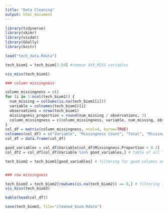```yaml
---
title: "Data Cleaning"
output: html_document
---
```



```r
library(tidyverse)
library(skimr)
library(visdat)
library(GGally)
library(knitr)

load("tech_data.Rdata")
```

```r
tech_biom1 = tech_biom[1:54] #remove XXX_MISS variables
```

```r
vis_miss(tech_biom1)
```

```r
### column missingness

column_missingness = c()
for (i in 1:ncol(tech_biom1)) {
  num_missing = colSums(is.na(tech_biom1[i]))
  variable = colnames(tech_biom1)[i]
  observations = nrow(tech_biom1)
  missingness_proportion = round(num_missing / observations, 3)
  column_missingness = c(column_missingness, variable, num_missing, observations, missingness_proportion)
}
col_df = matrix(column_missingness, ncol=4, byrow=TRUE)
colnames(col_df) = c("Variable", "Missingness Count", "Total", "Missingness Proportion")
col_df = data.frame(col_df)

good_variables = col_df$Variable[col_df$Missingness.Proportion < 0.3] 
col_df2 = col_df[col_df$Variable %in% good_variables,] # table of all "good" columns

tech_biom2 = tech_biom1[good_variables] # filtering for good columns only, arbitrary 30% column missingness threshold


### row missingness

tech_biom3 = tech_biom2[rowSums(is.na(tech_biom2)) == 0,] # filtering for good rows only, removing all rows with N/A
vis_miss(tech_biom3)
```
```r
kable(head(col_df))
```
```r
save(tech_biom3, file="cleaned_biom.Rdata")
```




